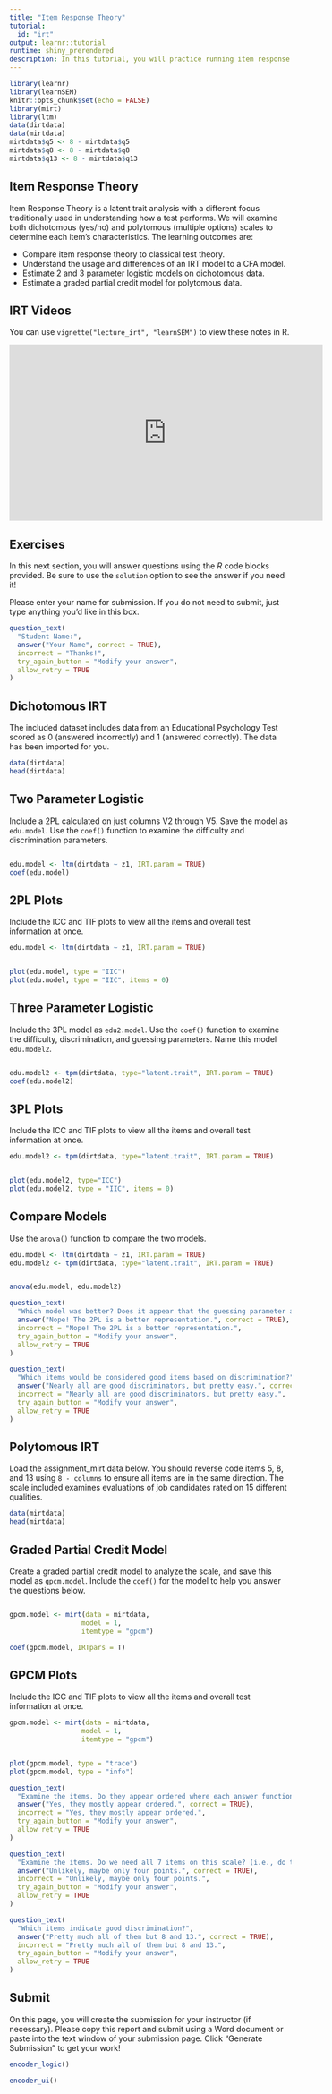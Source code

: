```yaml
---
title: "Item Response Theory"
tutorial:
  id: "irt"
output: learnr::tutorial
runtime: shiny_prerendered
description: In this tutorial, you will practice running item response theory on dichotomous and polytomous data types. 
---
```


```r
library(learnr)
library(learnSEM)
knitr::opts_chunk$set(echo = FALSE)
library(mirt)
library(ltm)
data(dirtdata)
data(mirtdata)
mirtdata$q5 <- 8 - mirtdata$q5
mirtdata$q8 <- 8 - mirtdata$q8
mirtdata$q13 <- 8 - mirtdata$q13
```

## Item Response Theory

Item Response Theory is a latent trait analysis with a different focus traditionally used in understanding how a test performs. We will examine both dichotomous (yes/no) and polytomous (multiple options) scales to determine each item's characteristics. The learning outcomes are:

- Compare item response theory to classical test theory.
- Understand the usage and differences of an IRT model to a CFA model.
- Estimate 2 and 3 parameter logistic models on dichotomous data.
- Estimate a graded partial credit model for polytomous data.

## IRT Videos

You can use `vignette("lecture_irt", "learnSEM")` to view these notes in R.

<iframe width="560" height="315" src="https://www.youtube.com/embed/vpP52NnandU " frameborder="0" allow="accelerometer; autoplay; clipboard-write; encrypted-media; gyroscope; picture-in-picture" allowfullscreen></iframe>


## Exercises

In this next section, you will answer questions using the *R* code blocks provided. Be sure to use the `solution` option to see the answer if you need it!

Please enter your name for submission. If you do not need to submit, just type anything you'd like in this box. 

```r
question_text(
  "Student Name:",
  answer("Your Name", correct = TRUE),
  incorrect = "Thanks!",
  try_again_button = "Modify your answer",
  allow_retry = TRUE
)
```

## Dichotomous IRT

The included dataset includes data from an Educational Psychology Test scored as 0 (answered incorrectly) and 1 (answered correctly). The data has been imported for you. 

```r
data(dirtdata)
head(dirtdata)
```

## Two Parameter Logistic

Include a 2PL calculated on just columns V2 through V5. Save the model as `edu.model`. Use the `coef()` function to examine the difficulty and discrimination parameters. 

```r

```

```r
edu.model <- ltm(dirtdata ~ z1, IRT.param = TRUE)
coef(edu.model)
```

## 2PL Plots

Include the ICC and TIF plots to view all the items and overall test information at once. 
```r
edu.model <- ltm(dirtdata ~ z1, IRT.param = TRUE)
```

```r

```

```r
plot(edu.model, type = "IIC")
plot(edu.model, type = "IIC", items = 0)
```

## Three Parameter Logistic

Include the 3PL model as `edu2.model`. Use the `coef()` function to examine the difficulty, discrimination, and guessing parameters. Name this model `edu.model2`. 

```r

```

```r
edu.model2 <- tpm(dirtdata, type="latent.trait", IRT.param = TRUE)
coef(edu.model2)
```

## 3PL Plots

Include the ICC and TIF plots to view all the items and overall test information at once.

```r
edu.model2 <- tpm(dirtdata, type="latent.trait", IRT.param = TRUE)
```

```r

```

```r
plot(edu.model2, type="ICC")
plot(edu.model2, type = "IIC", items = 0)
```

## Compare Models

Use the `anova()` function to compare the two models. 

```r
edu.model <- ltm(dirtdata ~ z1, IRT.param = TRUE)
edu.model2 <- tpm(dirtdata, type="latent.trait", IRT.param = TRUE)
```

```r

```

```r
anova(edu.model, edu.model2)
```

```r
question_text(
  "Which model was better? Does it appear that the guessing parameter adds something useful to the model? ",
  answer("Nope! The 2PL is a better representation.", correct = TRUE),
  incorrect = "Nope! The 2PL is a better representation.",
  try_again_button = "Modify your answer",
  allow_retry = TRUE
)
```

```r
question_text(
  "Which items would be considered good items based on discrimination?",
  answer("Nearly all are good discriminators, but pretty easy.", correct = TRUE),
  incorrect = "Nearly all are good discriminators, but pretty easy.",
  try_again_button = "Modify your answer",
  allow_retry = TRUE
)
```

## Polytomous IRT 

Load the assignment_mirt data below. You should reverse code items 5, 8, and 13 using `8 - columns` to ensure all items are in the same direction. The scale included examines evaluations of job candidates rated on 15 different qualities. 

```r
data(mirtdata)
head(mirtdata)
```

## Graded Partial Credit Model

Create a graded partial credit model to analyze the scale, and save this model as `gpcm.model`. Include the `coef()` for the model to help you answer the questions below. 

```r

```

```r
gpcm.model <- mirt(data = mirtdata, 
                  model = 1, 
                  itemtype = "gpcm")

coef(gpcm.model, IRTpars = T)
```

## GPCM Plots

Include the ICC and TIF plots to view all the items and overall test information at once.

```r
gpcm.model <- mirt(data = mirtdata, 
                  model = 1, 
                  itemtype = "gpcm")
```

```r

```

```r
plot(gpcm.model, type = "trace") 
plot(gpcm.model, type = "info")
```

```r
question_text(
  "Examine the items. Do they appear ordered where each answer function is ordered correctly from 1 to 7?",
  answer("Yes, they mostly appear ordered.", correct = TRUE),
  incorrect = "Yes, they mostly appear ordered.",
  try_again_button = "Modify your answer",
  allow_retry = TRUE
)
```

```r
question_text(
  "Examine the items. Do we need all 7 items on this scale? (i.e., do they all have the probability of being the most likely answer choice?)",
  answer("Unlikely, maybe only four points.", correct = TRUE),
  incorrect = "Unlikely, maybe only four points.",
  try_again_button = "Modify your answer",
  allow_retry = TRUE
)
```

```r
question_text(
  "Which items indicate good discrimination?",
  answer("Pretty much all of them but 8 and 13.", correct = TRUE),
  incorrect = "Pretty much all of them but 8 and 13.",
  try_again_button = "Modify your answer",
  allow_retry = TRUE
)
```
        
## Submit

On this page, you will create the submission for your instructor (if necessary). Please copy this report and submit using a Word document or paste into the text window of your submission page. Click "Generate Submission" to get your work! 

```r
encoder_logic()
```

```r
encoder_ui()
```
